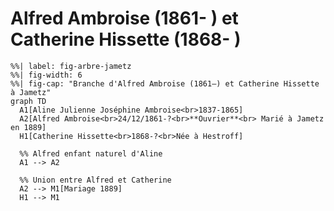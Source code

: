 # Alfred Ambroise (1861- ) et Catherine Hissette (1868- )





```mermaid
%%| label: fig-arbre-jametz
%%| fig-width: 6
%%| fig-cap: "Branche d'Alfred Ambroise (1861–) et Catherine Hissette à Jametz"
graph TD
  A1[Aline Julienne Joséphine Ambroise<br>1837‑1865]
  A2[Alfred Ambroise<br>24/12/1861‑?<br>**Ouvrier**<br> Marié à Jametz en 1889]
  H1[Catherine Hissette<br>1868‑?<br>Née à Hestroff]

  %% Alfred enfant naturel d'Aline
  A1 --> A2

  %% Union entre Alfred et Catherine
  A2 --> M1[Mariage 1889]
  H1 --> M1
```


